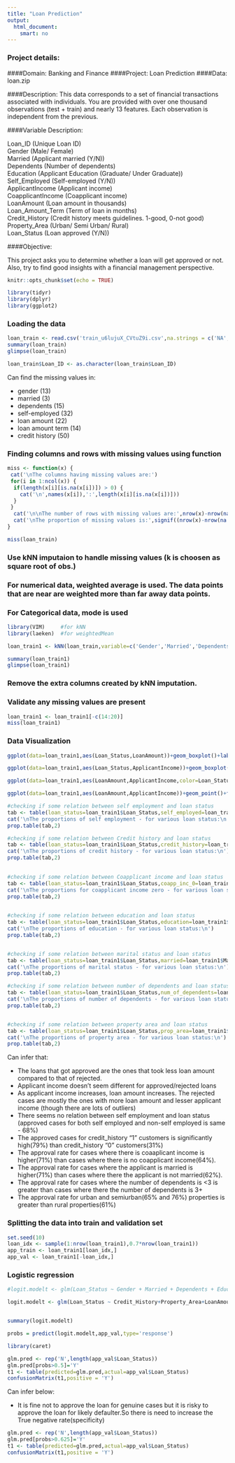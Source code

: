 ---
title: "Loan Prediction"
output: 
  html_document: 
    smart: no
---

### Project details: 

####Domain: Banking and Finance
####Project: Loan Prediction
####Data: loan.zip

####Description:
This data corresponds to a set of financial transactions associated with individuals. You are provided with over one thousand observations (test + train) and nearly 13 features. Each observation is independent from the previous.

####Variable Description:

Loan_ID (Unique Loan ID)                                        
Gender (Male/ Female)                                  
Married (Applicant married (Y/N))                                                       
Dependents (Number of dependents)                            
Education (Applicant Education (Graduate/ Under Graduate))                    
Self_Employed (Self-employed (Y/N))                   
ApplicantIncome (Applicant income)                                                        
CoapplicantIncome (Coapplicant income)                                                    
LoanAmount (Loan amount in thousands)                                                    
Loan_Amount_Term (Term of loan in months)                                                        
Credit_History (Credit history meets guidelines. 1-good, 0-not good)    
Property_Area (Urban/ Semi Urban/ Rural)                                                         
Loan_Status (Loan approved (Y/N))                                                                                                                                                                                         


####Objective:

This project asks you to determine whether a loan will get approved or not. Also, try to find good insights with a financial management perspective.


```{r setup, include=FALSE}
knitr::opts_chunk$set(echo = TRUE)
```


```{r, message=FALSE, warning=FALSE}
library(tidyr)
library(dplyr)
library(ggplot2)
```

### Loading the data

```{r}

loan_train <- read.csv('train_u6lujuX_CVtuZ9i.csv',na.strings = c('NA',''))
summary(loan_train)
glimpse(loan_train)

loan_train$Loan_ID <- as.character(loan_train$Loan_ID)

```

Can find the missing values in:

- gender (13)         
- married (3)           
- dependents (15)                   
- self-employed (32)            
- loan amount (22)            
- loan amount term (14)           
- credit history (50)         


### Finding columns and rows with missing values using function
```{r}
miss <- function(x) {
 cat('\nThe columns having missing values are:')
 for(i in 1:ncol(x)) {
  if(length(x[i][is.na(x[i])]) > 0) {
    cat('\n',names(x[i]),':',length(x[i][is.na(x[i])]))
  }
 } 
  cat('\n\nThe number of rows with missing values are:',nrow(x)-nrow(na.omit(x)))
  cat('\nThe proportion of missing values is:',signif((nrow(x)-nrow(na.omit(x)))/nrow(x),2))
}

miss(loan_train)
```

### Use kNN imputaion to handle missing values (k is choosen as square root of obs.)
### For numerical data, weighted average is used. The data points that are near are weighted more than far away data points.
### For Categorical data, mode is used

```{r, message=FALSE, warning=FALSE}
library(VIM)     #for kNN
library(laeken)  #for weightedMean

loan_train1 <- kNN(loan_train,variable=c('Gender','Married','Dependents','Self_Employed','LoanAmount','Loan_Amount_Term','Credit_History'),k=23,numFun = weightedMean,weightDist=TRUE)

summary(loan_train1)
glimpse(loan_train1)


```


### Remove the extra columns created by kNN imputation. 
### Validate any missing values are present


```{r}
loan_train1 <- loan_train1[-c(14:20)]
miss(loan_train1)

```

### Data Visualization

```{r}

ggplot(data=loan_train1,aes(Loan_Status,LoanAmount))+geom_boxplot()+labs(title='Loan Status vs Loan Amount')

ggplot(data=loan_train1,aes(Loan_Status,ApplicantIncome))+geom_boxplot()+labs(title='Loan Status vs Applicant Income')

ggplot(data=loan_train1,aes(LoanAmount,ApplicantIncome,color=Loan_Status))+geom_point()+labs(title='Loan Amount vs Applicant Income - for various Loan status')

ggplot(data=loan_train1,aes(LoanAmount,ApplicantIncome))+geom_point()+facet_wrap(~Loan_Status)+labs(title='Loan Amount vs Applicant Income - for various Loan status')

#checking if some relation between self employment and loan status
tab <- table(loan_status=loan_train1$Loan_Status,self_employed=loan_train1$Self_Employed)
cat('\nThe proportions of self employment - for various loan status:\n')
prop.table(tab,2)

#checking if some relation between Credit history and loan status
tab <- table(loan_status=loan_train1$Loan_Status,credit_history=loan_train1$Credit_History)
cat('\nThe proportions of credit history - for various loan status:\n')
prop.table(tab,2)
 

#checking if some relation between Coapplicant income and loan status
tab <- table(loan_status=loan_train1$Loan_Status,coapp_inc_0=loan_train1$CoapplicantIncome==0)
cat('\nThe proportions for coapplicant income zero - for various loan status:\n')
prop.table(tab,2)
 

#checking if some relation between education and loan status
tab <- table(loan_status=loan_train1$Loan_Status,education=loan_train1$Education)
cat('\nThe proportions of education - for various loan status:\n')
prop.table(tab,2)


#checking if some relation between marital status and loan status
tab <- table(loan_status=loan_train1$Loan_Status,married=loan_train1$Married)
cat('\nThe proportions of marital status - for various loan status:\n')
prop.table(tab,2)

#checking if some relation between number of dependents and loan status
tab <- table(loan_status=loan_train1$Loan_Status,num_of_dependents=loan_train1$Dependents)
cat('\nThe proportions of number of dependents - for various loan status:\n')
prop.table(tab,2)


#checking if some relation between property area and loan status
tab <- table(loan_status=loan_train1$Loan_Status,prop_area=loan_train1$Property_Area)
cat('\nThe proportions of property area - for various loan status:\n')
prop.table(tab,2)

```

Can infer that:

- The loans that got approved are the ones that took less loan amount compared to that of rejected.
- Applicant income doesn't seem different for approved/rejected loans
- As applicant income increases, loan amount increases. The rejected cases are mostly the ones with more loan amount and lesser applicant income (though there are lots of outliers)
- There seems no relation between self employment and loan status (approved cases for both self employed and non-self employed is same - 68%)
- The approved cases for credit_history "1" customers is significantly high(79%) than credit_history "0" customers(31%)
- The approval rate for cases where there is coaaplicant income is higher(71%) than cases where there is no coapplicant income(64%).
- The approval rate for cases where the applicant is married is higher(71%) than cases where there the applicant is not married(62%).
- The approval rate for cases where the number of dependents is <3 is greater than cases where there the number of dependents is 3+ 
- The approval rate for urban and semiurban(65% and 76%) properties is greater than rural properties(61%) 



### Splitting the data into train and validation set

```{r}

set.seed(10)
loan_idx <- sample(1:nrow(loan_train1),0.7*nrow(loan_train1))
app_train <- loan_train1[loan_idx,]
app_val <- loan_train1[-loan_idx,]

```

### Logistic regression

```{r}

#logit.modelt <- glm(Loan_Status ~ Gender + Married + Dependents + Education + Self_Employed + ApplicantIncome + CoapplicantIncome + LoanAmount + Loan_Amount_Term + Credit_History + Property_Area, family = 'binomial', data = app_train)

logit.modelt <- glm(Loan_Status ~ Credit_History+Property_Area+LoanAmount+Married+log(ApplicantIncome), family = 'binomial', data = app_train)


summary(logit.modelt)

probs = predict(logit.modelt,app_val,type='response')

library(caret)

glm.pred <- rep('N',length(app_val$Loan_Status))
glm.pred[probs>0.5]='Y'
t1 <- table(predicted=glm.pred,actual=app_val$Loan_Status)
confusionMatrix(t1,positive = 'Y')


```

Can infer below:

- It is fine not to approve the loan for genuine cases but it is risky to approve the loan for likely defaulter.So there is need to increase the True negative rate(specificity)


```{r}

glm.pred <- rep('N',length(app_val$Loan_Status))
glm.pred[probs>0.625]='Y'
t1 <- table(predicted=glm.pred,actual=app_val$Loan_Status)
confusionMatrix(t1,positive = 'Y')

```



